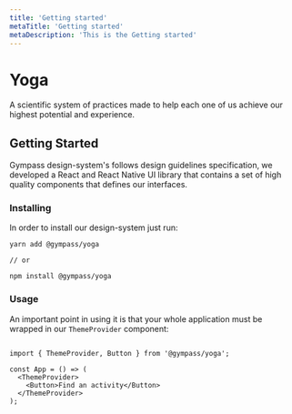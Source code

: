 ```yaml
---
title: 'Getting started'
metaTitle: 'Getting started'
metaDescription: 'This is the Getting started'
---
```


# Yoga

A scientific system of practices made to help each one of us achieve our highest potential and experience.

## Getting Started

Gympass design-system's follows design guidelines specification, we developed a React and React Native UI library that contains a set of high quality components that defines our interfaces.

### Installing

In order to install our design-system just run:

```
yarn add @gympass/yoga

// or

npm install @gympass/yoga
```

### Usage

An important point in using it is that your whole application must be wrapped in our `ThemeProvider` component:

```

import { ThemeProvider, Button } from '@gympass/yoga';

const App = () => (
  <ThemeProvider>
    <Button>Find an activity</Button>
  </ThemeProvider>
);
```
